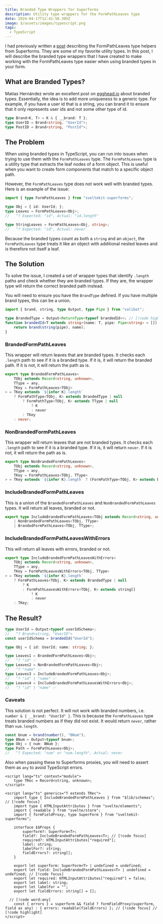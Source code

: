 ```yaml
---
title: Branded Type Wrappers for Superforms
description: Utility type wrappers for the FormPathLeaves type
date: 2024-04-17T12:41:58.395Z
image: $/assets/images/typescript.png
tags:
  - TypeScript
---
```


I had previously written a [post](/blog/superforms-helpers) describing the FormPathLeaves type helpers from Superforms. They are some of my favorite utility types. In this post, I will describe the branded type wrappers that I have created to make working with the FormPathLeaves type easier when using branded types in your form.

## What are Branded Types?

Matías Hernández wrote an excellent post on [egghead.io](https://egghead.io/blog/using-branded-types-in-typescript) about branded types. Essentially, the idea is to add more uniqueness to a generic type. For example, if you have a user id that is a string, you can brand it to ensure that it only represents user ids and not some other type of id.

```typescript
type Brand<K, T> = K & { __brand: T };
type UserID = Brand<string, "UserId">;
type PostID = Brand<string, "PostId">;
```

## The Problem

When using branded types in TypeScript, you can run into issues when trying to use them with the `FormPathLeaves` type. The `FormPathLeaves` type is a utility type that extracts the leaf nodes of a form object. This is useful when you want to create form components that match to a specific object path.

However, the `FormPathLeaves` type does not work well with branded types. Here is an example of the issue:

```typescript
import { type FormPathLeaves } from "sveltekit-superforms";

type Obj = { id: UserId; };
type Leaves = FormPathLeaves<Obj>;
//   ^? Expected: "id", Actual: "id.length"

type StringLeaves = FormPathLeaves<Obj, string>;
//   ^? Expected: "id", Actual: never
```

Because the branded types count as both a `string` and an `object`, the `FormPathLeaves` type treats it like an object with additional nested leaves and is therefore not itself a leaf.

## The Solution

To solve the issue, I created a set of wrapper types that identify `.length` paths and check whether they are branded types. If they are, the wrapper type will return the correct branded path instead.

You will need to ensure you have the `BrandType` defined. If you have multiple brand types, this can be a union.

```typescript
import { brand, string, type Output, type Pipe } from "valibot";

type BrandedType = Output<ReturnType<typeof brandedId>>; // [!code highlight]
function brandedId<T extends string>(name: T, pipe: Pipe<string> = []) {
	return brand(string(pipe), name);
}
```

### BrandedFormPathLeaves

This wrapper will return leaves that are branded types. It checks each `.length` path to see if it is a branded type. If it is, it will return the branded path. If it is not, it will return the path as is.

```typescript
export type BrandedFormPathLeaves<
	TObj extends Record<string, unknown>,
	TType = any,
	TKey = FormPathLeaves<TObj>
> = TKey extends `${infer K}.length`
	? FormPathType<TObj, K> extends BrandedType | null
		? FormPathType<TObj, K> extends TType | null
			? K
			: never
		: TKey
	: never;
```

### NonBrandedFormPathLeaves

This wrapper will return leaves that are not branded types. It checks each `.length` path to see if it is a branded type. If it is, it will return `never`. If it is not, it will return the path as is.

```typescript
export type NonBrandedFormPathLeaves<
	TObj extends Record<string, unknown>,
	TType = any,
	TKey = FormPathLeaves<TObj, TType>
> = TKey extends `${infer K}.length` ? (FormPathType<TObj, K> extends BrandedType ? never : TKey) : TKey;
```

### IncludeBrandedFormPathLeaves

This is a union of the `BrandedFormPathLeaves` and `NonBrandedFormPathLeaves` types. It will return all leaves, branded or not.

```typescript
export type IncludeBrandedFormPathLeaves<TObj extends Record<string, unknown>, TType = any> =
	| NonBrandedFormPathLeaves<TObj, TType>
	| BrandedFormPathLeaves<TObj, TType>;
```

### IncludeBrandedFormPathLeavesWithErrors

This will return all leaves with errors, branded or not.

```typescript
export type IncludeBrandedFormPathLeavesWithErrors<
	TObj extends Record<string, unknown>,
	TType = any,
	TKey = FormPathLeavesWithErrors<TObj, TType>
> = TKey extends `${infer K}.length`
	? FormPathLeaves<TObj, K> extends BrandedType | null
		? K
		: FormPathLeavesWithErrors<TObj, K> extends string[]
			? K
			: never
	: TKey;
```

## The Result?

```typescript
type UserId = Output<typeof userIdSchema>;
//   ^? Brand<string, "UserID">
const userIdSchema = brandedId("UserId");

type Obj = { id: UserId; name: string; };

type Leaves1 = BrandedFormPathLeaves<Obj>;
//   ^? "id" ✅
type Leaves2 = NonBrandedFormPathLeaves<Obj>;
//   ^? "name" ✅
type Leaves3 = IncludeBrandedFormPathLeaves<Obj>;
//   ^? "id" | "name" ✅
type Leaves4 = IncludeBrandedFormPathLeavesWithErrors<Obj>;
//   ^? "id" | "name" ✅
```

### Caveats

This solution is not perfect. It will not work with branded numbers, i.e. `number & { __brand: "UserId" }`. This is because the `FormPathLeaves` type treats branded numbers as if they did not exist. It would return `never`, rather than `num.length`.

```typescript
const bnum = brand(number(), "BNum");
type BNum = Output<typeof bnum>;
type Obj = { num: BNum };
type Path = FormPathLeaves<Obj>;
//   ^? Expected: "num" or "num.length", Actual: never
```

Also when passing these to Superforms proxies, you will need to assert them as `any` to avoid TypeScript errors.

```svelte
<script lang="ts" context="module">
	type TRec = Record<string, unknown>;
</script>

<script lang="ts" generics="T extends TRec">
	import type { IncludeBrandedFormPathLeaves } from "$lib/schemas"; // [!code focus]
	import type { HTMLInputAttributes } from "svelte/elements";
	import { readable } from "svelte/store";
	import { formFieldProxy, type SuperForm } from "sveltekit-superforms";

	interface $$Props {
		superform?: SuperForm<T>;
		field?: IncludeBrandedFormPathLeaves<T>; // [!code focus]
		required?: HTMLInputAttributes["required"];
		label: string;
		labelFor?: string;
		fieldErrors?: string[];
	}

	export let superform: SuperForm<T> | undefined = undefined;
	export let field: IncludeBrandedFormPathLeaves<T> | undefined = undefined; // [!code focus]
	export let required: HTMLInputAttributes["required"] = false;
	export let label: string;
	export let labelFor = "";
	export let fieldErrors: string[] = [];

  // [!code word:any]
	const { errors } = superform && field ? formFieldProxy(superform, field as any) : { errors: readable(fieldErrors) }; // [!code focus] // [!code highlight]
</script>
```